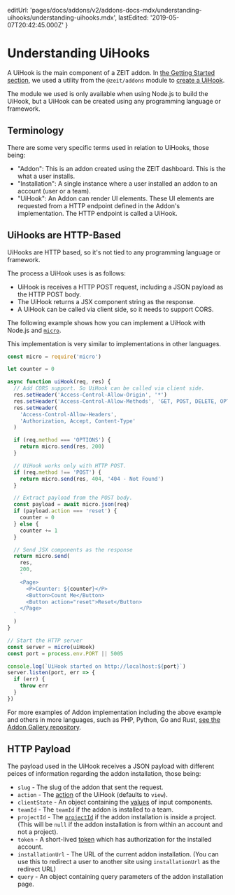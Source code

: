 
  editUrl:
    'pages/docs/addons/v2/addons-docs-mdx/understanding-uihooks/understanding-uihooks.mdx',
  lastEdited: '2019-05-07T20:42:45.000Z'
}

# Understanding UiHooks

A UiHook is the main component of a ZEIT addon. In [the Getting Started section](#getting-started), we used a utility from the `@zeit/addons` module to [create a UiHook](#getting-started/creating-a-uihook).

The module we used is only available when using Node.js to build the UiHook, but a UiHook can be created using any programming language or framework.

## Terminology

There are some very specific terms used in relation to UiHooks, those being:

- "Addon": This is an addon created using the ZEIT dashboard. This is the what a user installs.
- "Installation": A single instance where a user installed an addon to an account (user or a team).
- "UiHook": An Addon can render UI elements. These UI elements are requested from a HTTP endpoint defined in the Addon's implementation. The HTTP endpoint is called a UiHook.

## UiHooks are HTTP-Based

UiHooks are HTTP based, so it's not tied to any programming language or framework.

The process a UiHook uses is as follows:

- UiHook is receives a HTTP POST request, including a JSON payload as the HTTP POST body.
- The UiHook returns a JSX component string as the response.
- A UiHook can be called via client side, so it needs to support CORS.

The following example shows how you can implement a UiHook with Node.js and [`micro`](https://www.npmjs.com/package/micro).

<Note>
  This implementation is very similar to implementations in other languages.
</Note>

```js
const micro = require('micro')

let counter = 0

async function uiHook(req, res) {
  // Add CORS support. So UiHook can be called via client side.
  res.setHeader('Access-Control-Allow-Origin', '*')
  res.setHeader('Access-Control-Allow-Methods', 'GET, POST, DELETE, OPTIONS')
  res.setHeader(
    'Access-Control-Allow-Headers',
    'Authorization, Accept, Content-Type'
  )

  if (req.method === 'OPTIONS') {
    return micro.send(res, 200)
  }

  // UiHook works only with HTTP POST.
  if (req.method !== 'POST') {
    return micro.send(res, 404, '404 - Not Found')
  }

  // Extract payload from the POST body.
  const payload = await micro.json(req)
  if (payload.action === 'reset') {
    counter = 0
  } else {
    counter += 1
  }

  // Send JSX components as the response
  return micro.send(
    res,
    200,
    `
    <Page>
      <P>Counter: ${counter}</P>
      <Button>Count Me</Button>
      <Button action="reset">Reset</Button>
    </Page>
  `
  )
}

// Start the HTTP server
const server = micro(uiHook)
const port = process.env.PORT || 5005

console.log(`UiHook started on http://localhost:${port}`)
server.listen(port, err => {
  if (err) {
    throw err
  }
})
```

For more examples of Addon implementation including the above example and others in more languages, such as PHP, Python, Go and Rust, [see the Addon Gallery repository](https://github.com/zeit/addons-gallery/tree/master/counter-micro).

## HTTP Payload

The payload used in the UiHook receives a JSON payload with different peices of information regarding the addon installation, those being:

- `slug` - The slug of the addon that sent the request.
- `action` - The [action](#creating-user-interfaces/actions) of the UiHook (defaults to `view`).
- `clientState` - An object containing the [values](#creating-user-interfaces/client-state) of input components.
- `teamId` - The `teamId` if the addon is installed to a team.
- `projectId` - The [`projectId`](#creating-user-interfaces/information/project-information) if the addon installation is inside a project. (This will be `null` if the addon installation is from within an account and not a project).
- `token` - A short-lived [token](#creating-user-interfaces/tokens) which has authorization for the installed account.
- `installationUrl` - The URL of the current addon installation. (You can use this to redirect a user to another site using `installationUrl` as the redirect URL)
- `query` - An object containing query parameters of the addon installation page.
